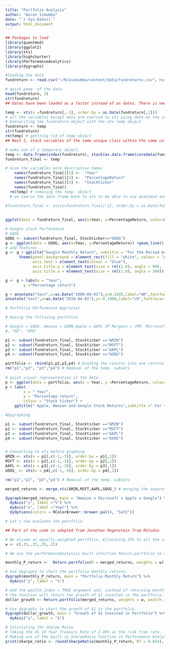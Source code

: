 ```yaml
---
title: "Portfolio Analysis"
author: "Aaron Simumba"
date: "`r Sys.Date()`"
output: html_document
---
```


```r
## Packages to load
library(quantmod)
library(ggplot2) 
library(xts)
library(highcharter)
library(PerformanceAnalytics)
library(dygraphs)
```


```r
#loading the data
fundreturn <- read.csv("~/R/asimumba/content/data/fundreturns.csv", header = T)

# quick peep  of the data
head(fundreturn, 3)
str(fundreturn)
## Dates have been loaded as a factor instead of as dates. There is need to convert this variable to the date class and covert the rest of the variables to xts(Extensible Time Series)

temp <- xts(x =fundreturn[,-1], order.by = as.Date(fundreturn[,1])) 
# all the variables except data are coerced to xts using date as the index.
# Overwriting the fundreturn object with the xts temp object
fundreturn <- temp
str(fundreturn)
rm(temp) # gettting rid of temp object
## Next I, stack variables of the same unique class within the same column. That is the returns of all the stocks in one column and the tickers in another column, indexed by the date variable.

# make use of a temporary object.
temp <- data.frame(index(fundreturn), stack(as.data.frame(coredata(fundreturn))))
fundreturn_final <- temp
```


```r
# Give the variables more descriptive names 
    names(fundreturn_final)[1] <-  "Year"
    names(fundreturn_final)[2] <-  "PercentageReturn"
    names(fundreturn_final)[3] <-  "Stockticker"
    names(fundreturn_final)
  rm(temp) # removing the temp. object
  # we coerce the data frame back to xts to be able to use quantmod and highcharter
  
#fundreturn_final <- xts(x=fundreturn_final[-1], order.by = as.Date(fundreturn_final[,1]))
  
```


```r
ggplot(data = fundreturn_final, aes(x=Year, y=PercentageReturn, color=Stockticker)) +geom_line()
```


```r
# Google stock Performance
# GOOG
GOOG <- subset(fundreturn_final, Stockticker=="GOOG")
g <- ggplot(data = GOOG, aes(x=Year, y=PercentageReturn)) +geom_line()
# add features
g <- g + ggtitle("Google Monthly Return", subtitle = "For the Period between June 2007 - Nov. 2016") + 
      theme(panel.background = element_rect(fill = "white", colour = "grey50"),
            axis.text = element_text(colour = "blue"),
            axis.title.y = element_text(size = rel(1.0), angle = 90),
            axis.title.x = element_text(size = rel(1.0), angle = 360))

g <- g + labs(x = "Year",
        y ="Percentage return") 

g + annotate("text",x=as.Date("2009-09-01"),y=0.3245,label="HR",fontface="bold",size=3, colour = "forestgreen") +
annotate("text",x=as.Date("2010-04-01"),y=-0.1900,label="LR",fontface="bold",size=3,colour ="red") 
```


```r
# Portfolio Performance Appraisal

# Having the following portfolio

# Google = GOOG, Amazon = AZMN,Apple = AAPL JP Morgans = JPM, Microsoft = MSFT, General Electric = GE, and Hewlett Packard = HPQ
#, "GE", "HPQ"

p1 <- subset(fundreturn_final, Stockticker =="AMZN")
p2 <- subset(fundreturn_final, Stockticker =="MSFT")
p3 <- subset(fundreturn_final, Stockticker =="AAPL")
p4 <- subset(fundreturn_final, Stockticker =="GOOG")

portfolio <- rbind(p1,p2,p3,p4) # binding the returns into one returns variable
rm("p1","p2", "p3","p4") # Removal of the temp. subsets 
 
# quick visual representation of the data
p <- ggplot(data = portfolio, aes(x = Year, y =PercentageReturn, colour = Stockticker))+geom_line()
p + labs(
        x = " Year",
        y = "Percentage return",
        colour = "Stock ticker") +
    ggtitle(" Apple, Amazon and Google Stock Returns",subtitle =" For the period June 2007 - Nov. 2016")
```


```r
#Dygraphing

p1 <- subset(fundreturn_final, Stockticker =="AMZN")
p2 <- subset(fundreturn_final, Stockticker =="MSFT")
p3 <- subset(fundreturn_final, Stockticker =="AAPL")
p4 <- subset(fundreturn_final, Stockticker =="GOOG")


# Converting to xts before graphing
AMZN <- xts(x = p1[,c(-1,-3)], order.by = p1[,1])
MSFT <- xts(x = p2[,c(-1,-3)], order.by = p2[,1])
AAPL <- xts(x = p3[,c(-1,-3)], order.by = p3[,1])
GOOG_ <- xts(x = p4[,c(-1,-3)], order.by = p4[,1])

rm("p1","p2", "p3","p4") # Removal of the temp. subsets 

```


```r
merged_returns <- merge.xts(AMZN,MSFT,AAPL,GOOG_) # merging the separate share returns into one xts object.

dygraph(merged_returns, main = "Amazon v Microsoft v Apple v Google") %>% # Using pipes to connect the codes
  dyAxis("y", label ="%") %>%
  dyAxis("x", label ="Year") %>%
  dyOptions(colors = RColorBrewer::brewer.pal(4, "Set2")) 

```

```r
# Let's now evaluate the portfolio

## Part of the code is adapted from Jonathan Regenstein from RStudio

# We assume an equally weighted portfolio. Allocating 25% to all the stocks in our portfolio
w <- c(.25,.25,.25,.25)

# We use the performanceAnalytics built infuction Return.porftolio to calculate portfolio monthly returns

monthly_P_return <-  Return.portfolio(R = merged_returns, weights = w)

# Use dygraphs to chart the portfolio monthly returns.
dygraph(monthly_P_return, main = "Portfolio Monthly Return") %>% 
  dyAxis("y", label = "%")

```


```r
# Add the wealth.index = TRUE argument and, instead of returning monthly returns,
# the function will return the growth of $1 invested in the portfolio.
dollar_growth <- Return.portfolio(merged_returns, weights = w, wealth.index = TRUE)

# Use dygraphs to chart the growth of $1 in the portfolio.
dygraph(dollar_growth, main = "Growth of $1 Invested in Portfolio") %>% 
  dyAxis("y", label = "$")
```


```r
# Calculating the Sharpe Ratio
# Taking the US 10 Year Treasury Rate of 2.40% as the risk free rate.
# Making use of the built in SharpeRatio function in Performance Analytics package.
print(sharpe_ratio <- round(SharpeRatio(monthly_P_return, Rf = 0.024), 4))

```

